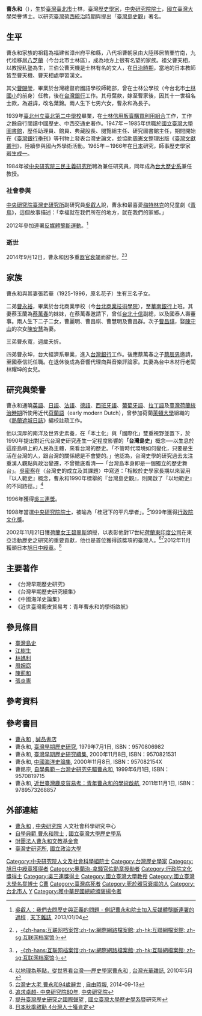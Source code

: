 {{Infobox_Person
| name = 曹永和<br />Chô Éng-hô
|image= 臺灣歷史學者曹永和院士 Scholar on Taiwanese History and Academician of Academia Sinica of Taiwan Ts'ao Yung-ho.jpeg
|box_width= 230
|occupation= {{TWN}}歷史學家
| period =
| Sex = 男 
| Native place = 
|birth_date= {{birth date|1920|10|27}}
|death_date=  {{death date and age|2014|09|12|1920|10|27}}<ref name="appledaily-20140912-468745"/><ref name="newtalk-20140912-51366"/>
| nationality = {{JPN-EMP}}（1920年–1945年）<br>{{ROC}}（1945年–2014年）
| party = 
|birth_place= {{TWN-JPN}}[[台北州|台北州]][[七星郡|七星郡]][[士林庄|士林庄]]<ref name="appledaily-20140912-468745"/><ref name="newtalk-20140912-51366"/>
|death_place= {{TWN}}[[台北市|台北市]][[內湖區|內湖區]][[三軍總醫院|三軍總醫院]]
|education= 
* [[台北州立第二中學|台北州立第二中學]]畢業<ref name="appledaily-20140912-468745"/><ref name="newtalk-20140912-51366"/>
| past = 
* [[中央研究院|中央研究院]][[中央研究院三民主義研究所|三民主義研究所]]兼任研究員
* [[國立臺灣大學歷史學系|國立臺灣大學歷史學系]]兼任教授
* [[中央研究院院士|中央研究院院士]]<ref name="appledaily-20140912-468745"/><ref name="newtalk-20140912-51366"/><br/>（人文及社會科學組，1998年第22屆）
|awards= 2002年{{tsl|nl|Orde van Oranje-Nassau|奧倫治-拿騷勳章}}<br/>2012年[[旭日章|旭日中綬章]]
}}

'''曹永和'''（{{bd|1920年|10月27日|2014年|9月12日|catIdx=Tsao}}），生於[[臺灣|臺灣]][[臺北市|臺北市]]士林，臺灣[[歷史學家|歷史學家]]，[[中央研究院院士|中央研究院院士]]，[[國立臺灣大學|國立臺灣大學]]榮譽博士。以研究[[臺灣荷西統治時期|臺灣荷西統治時期]]與提出「[[臺灣島史觀|臺灣島史觀]]」著名。

==生平==
曹永和家族的祖籍為福建省漳州府平和縣，八代祖曹朝泉由大陸移居苗栗竹南，九代祖移居[[士林區|八芝蘭]]（今台北市士林區），成為地方上很有名望的家族。祖父曹天相，以教授私塾為生，三伯公曹天機是士林有名的文人，在[[台灣日治時期|日治時期]]，當地的日本教師皆至曹天機、曹天相處學習漢文。

其父[[曹賜瑩|曹賜瑩]]，畢業於台灣總督府國語學校師範部，曾在士林公學校（今台北市[[士林國小|士林國小]]的前身）任教，後在[[台灣銀行|台灣銀行]]工作。其母葉款，嫁至曹家後，因其十一世祖名士款，為避諱，改名葉錦。兩人生下七男六女，曹永和為長子。

1939年[[臺北州立臺北第二中學校|臺北州立臺北第二中學校]]畢業，在[[士林信用販賣購買利用組合|士林信用販賣購買利用組合]]工作，工作之餘自行閱讀中國歷史、中西交通史著作。1947年－1985年供職於[[國立臺灣大學圖書館|國立臺灣大學圖書館]]，歷任助理員、館員、典藏股長、閱覽組主任、研究圖書館主任，期間開始在《[[臺灣銀行季刊|臺灣銀行季刊]]》等刊物上發表台灣史論文，並協助[[周憲文|周憲文]]整理出版《[[臺灣文獻叢刊|臺灣文獻叢刊]]》，陸續參與國內外學術活動。1965年－1966年在[[日本|日本]]研究，師事歷史學家[[岩生成一|岩生成一]]。

1984年被[[中央研究院|中央研究院]][[中央研究院三民主義研究所|三民主義研究所]]聘為兼任研究員，同年成為[[台大歷史系|台大歷史系]]兼任教授。

===社會參與===
[[中央研究院臺灣史研究所|中央研究院臺灣史研究所]]副研究員[[吳叡人|吳叡人]]說，曹永和最喜愛[[梅特林克|梅特林克]]的兒童劇《[[青鸟_(戏剧)|青鳥]]》，這個故事描述：「幸福就在我們所在的地方，就在我們的家鄉。」{{r|辭世}}

2012年參加連署[[反媒體壟斷運動|反媒體壟斷運動]]。<ref>[http://opinion.cw.com.tw/blog/profile/80/article/61 吳叡人：我們去問歷史與正義的問題 - 側記曹永和院士加入反媒體壟斷連署的過程] {{webarchive|url=https://web.archive.org/web/20130106225714/http://opinion.cw.com.tw/blog/profile/80/article/61 |date=2013-01-06 }}, [[天下雜誌|天下雜誌]], 2013/01/04</ref>

===逝世===
2014年9月12日，曹永和因多重[[器官衰竭|器官衰竭]]而辭世。<ref name="appledaily-20140912-468745">{{cite news| url =http://www.appledaily.com.tw/realtimenews/article/life/20140912/468745| archiveurl =https://web.archive.org/web/20140912152822/http://www.appledaily.com.tw/realtimenews/article/life/20140912/468745| date =2014-09-12| archivedate =2014-09-12| title =台灣史權威曹永和去世　享壽93歲| author =| location =[[台北|台北]]| publisher =[[台灣蘋果日報|台灣蘋果日報]]| language =zh| deadurl =yes}}，[[互联网档案馆|-{zh-hans:互联网档案馆;zh-tw:網際網路檔案館; zh-hk:互聯網檔案館; zh-sg:互联网档案馆;}-]]</ref><ref name="newtalk-20140912-51366">{{cite news| url =http://newtalk.tw/news/2014/09/12/51366.html| archiveurl =https://web.archive.org/web/20140912152825/http://newtalk.tw/news/2014/09/12/51366.html| date =2014-09-12| archivedate =2014-09-12| title =開創台灣島史觀 知名學者曹永和病逝| author =柯昱安| location =| publisher =[[新頭殼|新頭殼]]| language =zh| deadurl =yes}}，[[互联网档案馆|-{zh-hans:互联网档案馆;zh-tw:網際網路檔案館; zh-hk:互聯網檔案館; zh-sg:互联网档案馆;}-]]</ref>


==家族==
曹永和與其妻張若華（1925-1996，原名花子）生有三名子女。

二弟[[曹永裕|曹永裕]]，畢業於台北商業學校（今[[台北商業技術學院|台北商業技術學院]]），至[[華南銀行|華南銀行]]上班。其妻蔡玉蘭為[[蔡萬春|蔡萬春]]的妹妹，在蔡萬春邀請下，曾任[[十信案|台北十信]]副總，以及國泰人壽董事。兩人生下二子二女，曹麗明、曹昌祺、曹慧明及曹昌群。次子[[曹昌祺|曹昌祺]]，娶[[陳守山|陳守山]]的次女[[陳安慧|陳安慧]]為妻。

三弟曹永寬，週歲夭折。

四弟曹永坤，台大經濟系畢業，進入[[台灣銀行|台灣銀行]]工作。後應蔡萬春之子[[蔡辰男|蔡辰男]]邀請，至國泰信託任職。在退休後成為音響代理商與音樂評論家。其妻為台中木材行老闆林耀坤的女兒。

==研究與榮譽==
曹永和通曉[[英語|英語]]、[[日語|日語]]、[[法語|法語]]、[[德語|德語]]、[[西班牙語|西班牙語]]、[[葡萄牙語|葡萄牙語]]、[[拉丁語|拉丁語]]及[[臺灣荷蘭統治時期|臺灣荷蘭統治時期]]所使用近代[[荷蘭語|荷蘭語]]（early modern Dutch），曾參加荷蘭[[萊頓大學|萊頓大學]]組織的《[[熱蘭遮城日誌|熱蘭遮城日誌]]》編校註疏工作。

他以深厚的南洋及世界史素養，在「本土化」與「國際化」雙重視野並置下，於1990年提出對近代台灣史研究產生一定程度影響的'''「台灣島史」'''概念──以生息於這座島嶼上的人民為主體，來看台灣的歷史。「不管時代環境如何變化，只要是生活在台灣的人，跟台灣的關係總是不會變的。」他認為，台灣史學的研究過去太注重漢人觀點與政治變遷，不曾徹底看清──「台灣島本身即是一個獨立的歷史舞台」。[[吳密察|吳密察]]在〈台灣史的成立及其課題〉中寫道：「相較於史學家長期以來習用『以人範史』概念，曹永和1990年標舉的『台灣島史觀』，則開啟了『以地範史』的不同路徑。」<ref>[http://www.sinorama.com.tw/show_issue.php?id=201059905048c.txt&table1=1&cur_page=1&distype=text 以地理為基點，從世界看台灣──歷史學家曹永和] {{Wayback|url=http://www.sinorama.com.tw/show_issue.php?id=201059905048c.txt&table1=1&cur_page=1&distype=text |date=20160305031541 }}, [[台灣光華雜誌|台灣光華雜誌]], 2010年5月</ref>

1996年獲得[[吳三連獎|吳三連獎]]。

1998年當選[[中央研究院院士|中央研究院院士]]，被喻為「桂冠下的平凡學者」。<ref name="辭世">[http://news.ltn.com.tw/news/life/paper/812660 台灣史大老 曹永和94歲辭世] {{Wayback|url=http://news.ltn.com.tw/news/life/paper/812660 |date=20140915211521 }}, [[自由時報|自由時報]], 2014-09-13</ref>1999年獲得[[行政院文化獎|行政院文化獎]]。

2002年11月21日獲[[荷蘭女王|荷蘭女王]][[碧翠斯_(荷蘭)|碧翠斯]]頒授{{Link-en|奧倫治-拿騷勳章|Order of Orange-Nassau}}，以表彰他對17世紀[[荷蘭東印度公司|荷蘭東印度公司]]在東亞活動歷史之研究的重要貢獻，他也是首位獲得該獎項的臺灣人。<ref>[http://archwebs.mh.sinica.edu.tw/80th/chronicle/?gjc=&s_name=&page=9 追求卓越- 中央研究院80年]{{dead link|date=2018年1月 |bot=InternetArchiveBot |fix-attempted=yes }}, [[中央研究院|中央研究院]]</ref><ref>[http://homepage.ntu.edu.tw/~history/public_html/tsao/tsao_back.html 提升臺灣歷史研究之國際聲望] {{Wayback|url=http://homepage.ntu.edu.tw/~history/public_html/tsao/tsao_back.html |date=20131102234610 }}, [[國立臺灣大學歷史學系|國立臺灣大學歷史學系]]暨研究所</ref>2012年11月獲頒日本[[旭日章|旭日中綬章]]。<ref>[http://news.rti.org.tw/index_newsContent.aspx?nid=387208&id=1&id2=2 日本秋季敘勳 4台灣人士獲肯定]{{dead link|date=2018年3月 |bot=InternetArchiveBot |fix-attempted=yes }}</ref>

==主要著作==
*《台灣早期歷史研究》
*《台灣早期歷史研究續集》
*《中國海洋史論集》
*《近世臺灣鹿皮貿易考：青年曹永和的學術啟航》

==參見條目==
*[[臺灣島史|臺灣島史]]
*[[江樹生|江樹生]]
*[[林媽利|林媽利]]
*[[周婉窈|周婉窈]]
*[[陳荊和|陳荊和]]
*[[張炎憲|張炎憲]]

==參考資料==
{{reflist|2}}

==參考書目==
{{refbegin}}
* [http://www.eslite.com/Search_BW.aspx?query=%E6%9B%B9%E6%B0%B8%E5%92%8C 曹永和] {{Wayback|url=http://www.eslite.com/Search_BW.aspx?query=%E6%9B%B9%E6%B0%B8%E5%92%8C |date=20160305084114 }}, [[誠品書店|誠品書店]]
* 曹永和, [http://www.books.com.tw/exep/prod/booksfile.php?item=0010078381 臺灣早期歷史研究]{{Dead link|date=2018年7月 |bot=InternetArchiveBot |fix-attempted=no }}, 1979年7月1日, ISBN：9570806982
* 曹永和, [http://www.books.com.tw/exep/prod/booksfile.php?item=0010136171 臺灣早期歷史研究續集]{{Dead link|date=2018年7月 |bot=InternetArchiveBot |fix-attempted=no }}, 2000年11月8日, ISBN：9570821531
* 曹永和, [https://web.archive.org/web/20121204020836/http://www.books.com.tw/exep/prod/booksfile.php?item=0010136172 中國海洋史論集], 2000年11月8日, ISBN：957082154X
* 曹銘宗, [https://web.archive.org/web/20070904194637/http://www.books.com.tw/exep/prod/booksfile.php?item=0010038583 自學典範－台灣史研究先驅曹永和], 1999年6月1日, ISBN：9570819715
* 曹永和, [https://web.archive.org/web/20120105200100/http://www.books.com.tw/exep/prod/booksfile.php?item=0010522966 近世臺灣鹿皮貿易考：青年曹永和的學術啟航], 2011年11月1日, ISBN：9789573268857
{{refend}}

==外部連結==
* [http://www.rchss.sinica.edu.tw/researcher/people_info1.php?id=13 曹永和] {{Wayback|url=http://www.rchss.sinica.edu.tw/researcher/people_info1.php?id=13 |date=20160304141418 }}, [[中央研究院|中央研究院]] 人文社會科學研究中心
* [http://homepage.ntu.edu.tw/~history/public_html/tsao/tsao.html 自學典範 曹永和院士] {{Wayback|url=http://homepage.ntu.edu.tw/~history/public_html/tsao/tsao.html |date=20131102234322 }}, [[國立臺灣大學|國立臺灣大學]][[國立臺灣大學歷史學系|歷史學系]]
* [http://www.tsaoyungho.org.tw/news_02_list.php?DB_ActCategory=2&page=1 財團法人曹永和文教基金會] {{Wayback|url=http://www.tsaoyungho.org.tw/news_02_list.php?DB_ActCategory=2&page=1 |date=20160304084230 }}
* [https://web.archive.org/web/20160304093016/http://www.taiwan.nccu.edu.tw/news/news.php?Sn=10 臺灣史研究所], [[國立政治大學|國立政治大學]]

{{中央研究院第二十二届院士}}
{{DEFAULTSORT:Cao曹}}
[[Category:中央研究院人文及社會科學組院士|Category:中央研究院人文及社會科學組院士]]
[[Category:台灣歷史學家|Category:台灣歷史學家]]
[[Category:旭日中綬章獲得者|Category:旭日中綬章獲得者]]
[[Category:奧蘭治-拿騷官佐勳章授勛者|Category:奧蘭治-拿騷官佐勳章授勛者]]
[[Category:行政院文化獎得主|Category:行政院文化獎得主]]
[[Category:吳三連獎得主|Category:吳三連獎得主]]
[[Category:國立臺灣大學教授|Category:國立臺灣大學教授]]
[[Category:國立臺灣大學名譽博士|Category:國立臺灣大學名譽博士]]
[[Category:臺北市立成功高級中學校友|C曹]]
[[Category:臺灣病死者|Category:臺灣病死者]]
[[Category:死於器官衰竭的人|Category:死於器官衰竭的人]]
[[Category:台北市人|Category:台北市人]]
[[Category:曹姓|Y]]
[[Category:獲中華民國總統頒褒揚令者|Category:獲中華民國總統頒褒揚令者]]